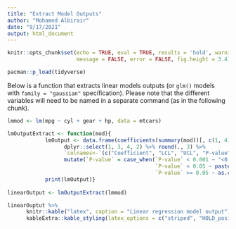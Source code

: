 ```yaml
---
title: "Extract Model Outputs"
author: "Mohamed Albirair"
date: "9/17/2021"
output: html_document
---
```


```r

knitr::opts_chunk$set(echo = TRUE, eval = TRUE, results = 'hold', warning = FALSE,
                      message = FALSE, error = FALSE, fig.height = 3.4)

pacman::p_load(tidyverse)
```

Below is a function that extracts linear models outputs (or `glm()` models with `family = "gaussian"` specification). Please note that the different variables will need to be named in a separate command (as in the following chunk).

```r

lmmod <- lm(mpg ~ cyl + gear + hp, data = mtcars)

lmOutputExtract <- function(mod){
            lmOutput <- data.frame(coefficients(summary(mod))[, c(1, 4)], confint(mod)) %>%
                  dplyr::select(1, 3, 4, 2) %>% round(., 3) %>%
                  `colnames<-`(c("Coefficient", "LCL", "UCL", "P-value")) %>%
                  mutate(`P-value` = case_when(`P-value` < 0.001 ~ "<0.001*",
                                               `P-value` < 0.05 ~ paste0(`P-value`,"*"),
                                               `P-value` >= 0.05 ~ as.character(`P-value`)))
            print(lmOutput)}
 
linearOutput <- lmOutputExtract(lmmod)
```

```r
linearOuptut %>%
      knitr::kable("latex", caption = "Linear regression model output") %>%
      kableExtra::kable_styling(latex_options = c("striped", "HOLD_position"), fixed_thead = T)
```